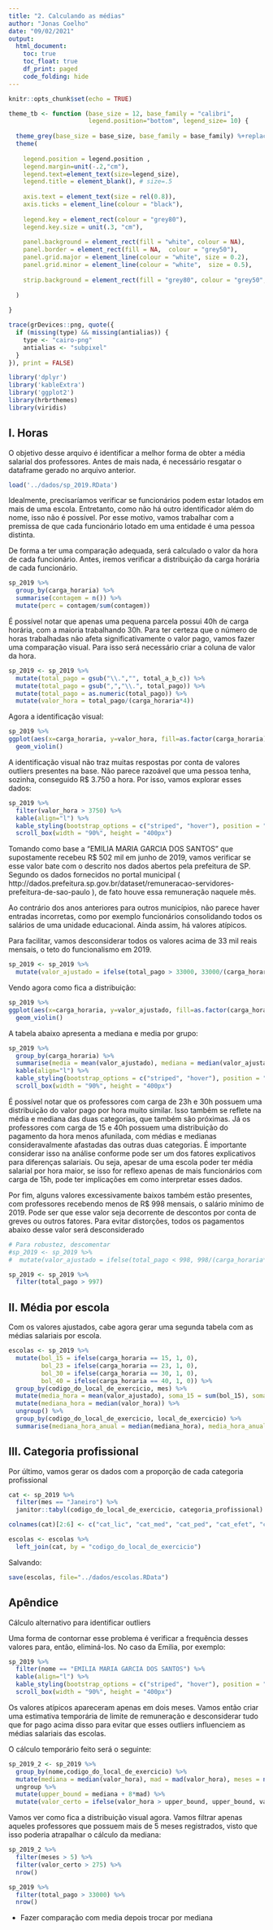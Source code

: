 ```yaml
---
title: "2. Calculando as médias"
author: "Jonas Coelho"
date: "09/02/2021"
output: 
  html_document:
    toc: true
    toc_float: true
    df_print: paged
    code_folding: hide
---
```


```r
knitr::opts_chunk$set(echo = TRUE)

theme_tb <- function (base_size = 12, base_family = "calibri",
                      legend.position="bottom", legend_size= 10) {
  
  theme_grey(base_size = base_size, base_family = base_family) %+replace% 
  theme(
    
    legend.position = legend.position , 
    legend.margin=unit(-.2,"cm"),
    legend.text=element_text(size=legend_size),
    legend.title = element_blank(), # size=.5
    
    axis.text = element_text(size = rel(0.8)),
    axis.ticks = element_line(colour = "black"), 
    
    legend.key = element_rect(colour = "grey80"), 
    legend.key.size = unit(.3, "cm"),
    
    panel.background = element_rect(fill = "white", colour = NA),
    panel.border = element_rect(fill = NA,  colour = "grey50"), 
    panel.grid.major = element_line(colour = "white", size = 0.2),
    panel.grid.minor = element_line(colour = "white",  size = 0.5), 
    
    strip.background = element_rect(fill = "grey80", colour = "grey50", size = 0.2)
    
  )
  
}

trace(grDevices::png, quote({
  if (missing(type) && missing(antialias)) {
    type <- "cairo-png"
    antialias <- "subpixel"
  }
}), print = FALSE)
```

```r
library('dplyr')
library('kableExtra')
library('ggplot2')
library(hrbrthemes)
library(viridis)
```

## I. Horas

O objetivo desse arquivo é identificar a melhor forma de obter a média salarial dos professores. Antes de mais nada, é necessário resgatar o dataframe gerado no arquivo anterior.

```r
load('../dados/sp_2019.RData')
```

Idealmente, precisaríamos verificar se funcionários podem estar lotados em mais de uma escola. Entretanto, como não há outro identificador além do nome, isso não é possível. Por esse motivo, vamos trabalhar com a premissa de que cada funcionário lotado em uma entidade é uma pessoa distinta.

De forma a ter uma comparação adequada, será calculado o valor da hora de cada funcionário. Antes, iremos verificar a distribuição da carga horária de cada funcionário.

```r
sp_2019 %>%
  group_by(carga_horaria) %>%
  summarise(contagem = n()) %>%
  mutate(perc = contagem/sum(contagem))
```
É possível notar que apenas uma pequena parcela possui 40h de carga horária, com a maioria trabalhando 30h. Para ter certeza que o número de horas trabalhadas não afeta significativamente o valor pago, vamos fazer uma comparação visual. Para isso será necessário criar a coluna de valor da hora.

```r
sp_2019 <- sp_2019 %>%
  mutate(total_pago = gsub("\\.","", total_a_b_c)) %>%
  mutate(total_pago = gsub(",","\\.", total_pago)) %>%
  mutate(total_pago = as.numeric(total_pago)) %>%
  mutate(valor_hora = total_pago/(carga_horaria*4))
```

Agora a identificação visual:

```r
sp_2019 %>%
ggplot(aes(x=carga_horaria, y=valor_hora, fill=as.factor(carga_horaria))) + 
  geom_violin()
```
A identificação visual não traz muitas respostas por conta de valores outliers presentes na base. Não parece razoável que uma pessoa tenha, sozinha, conseguido R$ 3.750 a hora. Por isso, vamos explorar esses dados:

```r
sp_2019 %>%
  filter(valor_hora > 3750) %>%
  kable(align="l") %>%
  kable_styling(bootstrap_options = c("striped", "hover"), position = "center") %>%
  scroll_box(width = "90%", height = "400px") 
```
Tomando como base a "EMILIA MARIA GARCIA DOS SANTOS" que supostamente recebeu R$ 502 mil em junho de 2019, vamos verificar se esse valor bate com o descrito nos dados abertos pela prefeitura de SP. Segundo os dados fornecidos no portal municipal ( http://dados.prefeitura.sp.gov.br/dataset/remuneracao-servidores-prefeitura-de-sao-paulo ), de fato houve essa remuneração naquele mês.

Ao contrário dos anos anteriores para outros municípios, não parece haver entradas incorretas, como por exemplo funcionários consolidando todos os salários de uma unidade educacional. Ainda assim, há valores atípicos.


Para facilitar, vamos desconsiderar todos os valores acima de 33 mil reais mensais, o teto do funcionalismo em 2019.

```r
sp_2019 <- sp_2019 %>%
  mutate(valor_ajustado = ifelse(total_pago > 33000, 33000/(carga_horaria*4), valor_hora))
```

Vendo agora como fica a distribuição:

```r
sp_2019 %>%
ggplot(aes(x=carga_horaria, y=valor_ajustado, fill=as.factor(carga_horaria))) + 
  geom_violin()
```

A tabela abaixo apresenta a mediana e media por grupo:

```r
sp_2019 %>%
  group_by(carga_horaria) %>%
  summarise(media = mean(valor_ajustado), mediana = median(valor_ajustado)) %>%
  kable(align="l") %>%
  kable_styling(bootstrap_options = c("striped", "hover"), position = "center") %>%
  scroll_box(width = "90%", height = "400px") 
```
É possível notar que os professores com carga de 23h e 30h possuem uma distribuição do valor pago por hora muito similar. Isso também se reflete na média e mediana das duas categorias, que também são próximas. Já os professores com carga de 15 e 40h possuem uma distribuição do pagamento da hora menos afunilada, com médias e medianas consideravalmente afastadas das outras duas categorias. É importante considerar isso na análise conforme pode ser um dos fatores explicativos para diferenças salariais. Ou seja, apesar de uma escola poder ter média salarial por hora maior, se isso for reflexo apenas de mais funcionários com carga de 15h, pode ter implicações em como interpretar esses dados.

Por fim, alguns valores excessivamente baixos também estão presentes, com professores recebendo menos de R$ 998 mensais, o salário mínimo de 2019. Pode ser que esse valor seja decorrente de descontos por conta de greves ou outros fatores. Para evitar distorções, todos os pagamentos abaixo desse valor será desconsiderado

```r
# Para robustez, descomentar
#sp_2019 <- sp_2019 %>%
#  mutate(valor_ajustado = ifelse(total_pago < 998, 998/(carga_horaria*4), valor_hora))

sp_2019 <- sp_2019 %>%
  filter(total_pago > 997)
```


## II. Média por escola

Com os valores ajustados, cabe agora gerar uma segunda tabela com as médias salariais por escola.

```r
escolas <- sp_2019 %>%
  mutate(bol_15 = ifelse(carga_horaria == 15, 1, 0),
         bol_23 = ifelse(carga_horaria == 23, 1, 0),
         bol_30 = ifelse(carga_horaria == 30, 1, 0),
         bol_40 = ifelse(carga_horaria == 40, 1, 0)) %>%
  group_by(codigo_do_local_de_exercicio, mes) %>%
  mutate(media_hora = mean(valor_ajustado), soma_15 = sum(bol_15), soma_23 = sum(bol_23), soma_30 = sum(bol_30), soma_40 = sum(bol_40), media_hora_real = mean(valor_hora)) %>%
  mutate(mediana_hora = median(valor_hora)) %>%
  ungroup() %>%
  group_by(codigo_do_local_de_exercicio, local_de_exercicio) %>%
  summarise(mediana_hora_anual = median(mediana_hora), media_hora_anual = mean(media_hora), media_15 = mean(soma_15), media_23 = mean(soma_23), media_30 = mean(soma_30), media_40 = mean(soma_40), media_hora_real = mean(valor_hora))
```

## III. Categoria profissional

Por último, vamos gerar os dados com a proporção de cada categoria profissional

```r
cat <- sp_2019 %>%
  filter(mes == "Janeiro") %>%
  janitor::tabyl(codigo_do_local_de_exercicio, categoria_profissional)

colnames(cat)[2:6] <- c("cat_lic", "cat_med", "cat_ped", "cat_efet", "cat_nao")

escolas <- escolas %>%
  left_join(cat, by = "codigo_do_local_de_exercicio")
```


Salvando:

```r
save(escolas, file="../dados/escolas.RData")
```


## Apêndice

Cálculo alternativo para identificar outliers

Uma forma de contornar esse problema é verificar a frequência desses valores para, então, eliminá-los. No caso da Emilia, por exemplo:

```r
sp_2019 %>%
  filter(nome == "EMILIA MARIA GARCIA DOS SANTOS") %>%
  kable(align="l") %>%
  kable_styling(bootstrap_options = c("striped", "hover"), position = "center") %>%
  scroll_box(width = "90%", height = "400px") 
```


Os valores atípicos apareceram apenas em dois meses. Vamos então criar uma estimativa temporária de limite de remuneração e desconsiderar tudo que for pago acima disso para evitar que esses outliers influenciem as médias salariais das escolas.

O cálculo temporário feito será o seguinte:

```r
sp_2019_2 <- sp_2019 %>%
  group_by(nome,codigo_do_local_de_exercicio) %>%
  mutate(mediana = median(valor_hora), mad = mad(valor_hora), meses = n()) %>%
  ungroup %>%
  mutate(upper_bound = mediana + 8*mad) %>%
  mutate(valor_certo = ifelse(valor_hora > upper_bound, upper_bound, valor_hora))
```


Vamos ver como fica a distribuição visual agora. Vamos filtrar apenas aqueles professores que possuem mais de 5 meses registrados, visto que isso poderia atrapalhar o cálculo da mediana:

```r
sp_2019_2 %>%
  filter(meses > 5) %>%
  filter(valor_certo > 275) %>%
  nrow()
```

```r
sp_2019 %>%
  filter(total_pago > 33000) %>%
  nrow()
```


- Fazer comparação com media depois trocar por mediana
